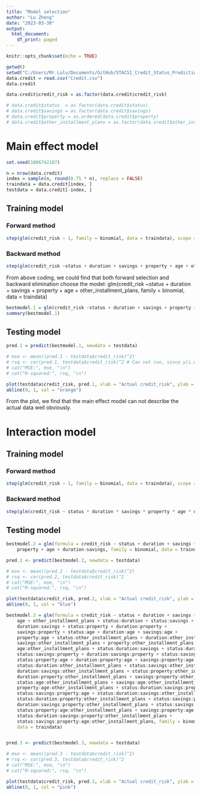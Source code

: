 ---
title: "Model selection"
author: "Lu Zheng"
date: "2023-03-30"
output:
  html_document:
    df_print: paged
---

```{r setup, include=FALSE}
knitr::opts_chunk$set(echo = TRUE)
```

```{r}
getwd()
setwd("C:/Users/Mr.Lulu/Documents/GitHub/STAC51_Credit_Status_Prediction")
data.credit = read.csv("Credit.csv")
data.credit

data.credit$credit_risk = as.factor(data.credit$credit_risk)

# data.credit$status  = as.factor(data.credit$status)
# data.credit$savings = as.factor(data.credit$savings)
# data.credit$property = as.ordered(data.credit$property)
# data.credit$other_installment_plans = as.factor(data.credit$other_installment_plans)

```

# Main effect model
```{r}
set.seed(1006742107)

n = nrow(data.credit)
index = sample(n, round(0.75 * n), replace = FALSE)
traindata = data.credit[index, ]
testdata = data.credit[-index, ]
```

## Training model
### Forward method
```{r}
step(glm(credit_risk ~ 1, family = binomial, data = traindata), scope = ~status + duration + savings + property + age + other_installment_plans, direction = "forward", test = "Chisq")
```

### Backward method
```{r}
step(glm(credit_risk ~status + duration + savings + property + age + other_installment_plans, family = binomial, data = traindata), test = "Chisq")
```


From above coding, we could find that both forward selection and backward elimination choose the model: glm(credit_risk ~status + duration + savings + property + age + other_installment_plans, family = binomial, data = traindata)

```{r}
bestmodel.1 = glm(credit_risk ~status + duration + savings + property + age + other_installment_plans, family = binomial, data = traindata)
summary(bestmodel.1)
```

## Testing model
```{r}
pred.1 = predict(bestmodel.1, newdata = testdata)

# mse <- mean((pred.1 - testdata$credit_risk)^2)
# rsq <- cor(pred.1, testdata$credit_risk)^2 # Can not run, since y(i.e. credit_risk) has to be value.
# cat("MSE:", mse, "\n")
# cat("R-squared:", rsq, "\n")

plot(testdata$credit_risk, pred.1, xlab = "Actual credit_risk", ylab = "Predicted credit_risk")
abline(0, 1, col = "orange")
```

From the plot, we find that the main effect model can not describe the actual data well obviously.


# Interaction model
## Training model
### Forward method
```{r}
step(glm(credit_risk ~ 1, family = binomial, data = traindata), scope = ~status * duration * savings * property * age * other_installment_plans, direction = "forward", test = "Chisq")
```

### Backward method 
```{r}
step(glm(credit_risk ~ status * duration * savings * property * age * other_installment_plans, family = binomial, data = traindata), test = "Chisq")
```

## Testing model
```{r}
bestmodel.2 = glm(formula = credit_risk ~ status + duration + savings + other_installment_plans + 
    property + age + duration:savings, family = binomial, data = traindata)

pred.2 <- predict(bestmodel.2, newdata = testdata)

# mse <- mean((pred.2 - testdata$credit_risk)^2)
# rsq <- cor(pred.2, testdata$credit_risk)^2
# cat("MSE:", mse, "\n")
# cat("R-squared:", rsq, "\n")

plot(testdata$credit_risk, pred.2, xlab = "Actual credit_risk", ylab = "Predicted credit_risk")
abline(0, 1, col = "blue")
```

```{r}
bestmodel.3 = glm(formula = credit_risk ~ status + duration + savings + property + 
    age + other_installment_plans + status:duration + status:savings + 
    duration:savings + status:property + duration:property + 
    savings:property + status:age + duration:age + savings:age + 
    property:age + status:other_installment_plans + duration:other_installment_plans + 
    savings:other_installment_plans + property:other_installment_plans + 
    age:other_installment_plans + status:duration:savings + status:duration:property + 
    status:savings:property + duration:savings:property + status:savings:age + 
    status:property:age + duration:property:age + savings:property:age + 
    status:duration:other_installment_plans + status:savings:other_installment_plans + 
    duration:savings:other_installment_plans + status:property:other_installment_plans + 
    duration:property:other_installment_plans + savings:property:other_installment_plans + 
    status:age:other_installment_plans + savings:age:other_installment_plans + 
    property:age:other_installment_plans + status:duration:savings:property + 
    status:savings:property:age + status:duration:savings:other_installment_plans + 
    status:duration:property:other_installment_plans + status:savings:property:other_installment_plans + 
    duration:savings:property:other_installment_plans + status:savings:age:other_installment_plans + 
    status:property:age:other_installment_plans + savings:property:age:other_installment_plans + 
    status:duration:savings:property:other_installment_plans + 
    status:savings:property:age:other_installment_plans, family = binomial, 
    data = traindata)


pred.3 <- predict(bestmodel.3, newdata = testdata)

# mse <- mean((pred.3 - testdata$credit_risk)^2)
# rsq <- cor(pred.3, testdata$credit_risk)^2
# cat("MSE:", mse, "\n")
# cat("R-squared:", rsq, "\n")

plot(testdata$credit_risk, pred.3, xlab = "Actual credit_risk", ylab = "Predicted credit_risk")
abline(0, 1, col = "pink")
```







